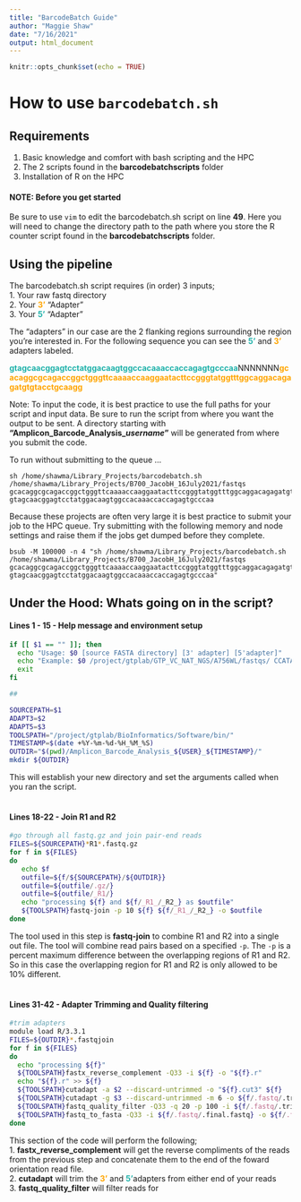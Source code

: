 ```yaml
---
title: "BarcodeBatch Guide"
author: "Maggie Shaw"
date: "7/16/2021"
output: html_document
---
```


```r
knitr::opts_chunk$set(echo = TRUE)
```

# How to use `barcodebatch.sh`

## Requirements
1. Basic knowledge and comfort with bash scripting and the HPC
2. The 2 scripts found in the **barcodebatchscripts** folder
3. Installation of R on the HPC
</br>

#### NOTE: Before you get started
Be sure to use `vim` to edit the barcodebatch.sh script on line **49**. Here you will need to change the directory path to the path where you store the R counter script found in the **barcodebatchscripts** folder.

## Using the pipeline
The barcodebatch.sh script requires (in order) 3 inputs; </br>
1. Your raw fastq directory </br>
2. Your <span style="color:orange">**3'**</span> "Adapter" </br>
3. Your  <span style="color:lightseagreen">**5'**</span> "Adapter" </br>

The "adapters" in our case are the 2 flanking regions surrounding the region you're interested in. For the following sequence you can see the <span style="color:lightseagreen">**5'**</span> and <span style="color:orange">**3'**</span> adapters labeled. </br>

<span style="color:lightseagreen">**gtagcaacggagtcctatggacaagtggccacaaaccaccagagtgcccaa**</span>NNNNNNN<span style="color:orange">**gcacaggcgcagaccggctgggttcaaaaccaaggaatacttccgggtatggtttggcaggacagagatgtgtacctgcaagg**</span>

Note: To input the code, it is best practice to use the full paths for your script and input data. Be sure to run the script from where you want the output to be sent. A directory starting with **"Amplicon_Barcode_Analysis_*username*"** will be generated from where you submit the code. 
</br>

To run without submitting to the queue ...
```{}
sh /home/shawma/Library_Projects/barcodebatch.sh /home/shawma/Library_Projects/B700_JacobH_16July2021/fastqs gcacaggcgcagaccggctgggttcaaaaccaaggaatacttccgggtatggtttggcaggacagagatgtgtacctgcaagg gtagcaacggagtcctatggacaagtggccacaaaccaccagagtgcccaa

```


Because these projects are often very large it is best practice to submit your job to the HPC queue. Try submitting with the following memory and node settings and raise them if the jobs get dumped before they complete.
```{}
bsub -M 100000 -n 4 "sh /home/shawma/Library_Projects/barcodebatch.sh /home/shawma/Library_Projects/B700_JacobH_16July2021/fastqs gcacaggcgcagaccggctgggttcaaaaccaaggaatacttccgggtatggtttggcaggacagagatgtgtacctgcaagg gtagcaacggagtcctatggacaagtggccacaaaccaccagagtgcccaa"

```


## Under the Hood: Whats going on in the script?

#### **Lines 1 - 15** - Help message and environment setup
```bash
if [[ $1 == "" ]]; then
  echo "Usage: $0 [source FASTA directory] [3' adapter] [5'adapter]"
  echo "Example: $0 /project/gtplab/GTP_VC_NAT_NGS/A756WL/fastqs/ CCATAGCCTTATCCGGCAGGTGACATTCTCATTCTCACGCGACGAGAGCC GGCGAACAGCGGACACCGATATGAACCTGCCTGCGAAGTGTCGTCTATGGATGTACAAGTAA"
  exit
fi

##

SOURCEPATH=$1
ADAPT3=$2
ADAPT5=$3
TOOLSPATH="/project/gtplab/BioInformatics/Software/bin/"
TIMESTAMP=$(date +%Y-%m-%d-%H_%M_%S)
OUTDIR="$(pwd)/Amplicon_Barcode_Analysis_${USER}_${TIMESTAMP}/"
mkdir ${OUTDIR}
```
This will establish your new directory and set the arguments called when you ran the script.
</br>
</br>


#### **Lines 18-22** - Join R1 and R2 
```bash
#go through all fastq.gz and join pair-end reads
FILES=${SOURCEPATH}*R1*.fastq.gz
for f in ${FILES}
do
   echo $f
   outfile=${f/${SOURCEPATH}/${OUTDIR}}
   outfile=${outfile/.gz/}
   outfile=${outfile/_R1/}
   echo "processing ${f} and ${f/_R1_/_R2_} as $outfile"
   ${TOOLSPATH}fastq-join -p 10 ${f} ${f/_R1_/_R2_} -o $outfile
done

```

The tool used in this step is **fastq-join** to combine R1 and R2 into a single out file. The tool will combine read pairs based on a specified `-p`. The `-p` is a percent maximum difference between the overlapping regions of R1 and R2. So in this case the overlapping region for R1 and R2 is only allowed to be 10% different. 
</br>
</br>


#### **Lines 31-42** - Adapter Trimming and Quality filtering
```bash
#trim adapters
module load R/3.3.1
FILES=${OUTDIR}*.fastqjoin
for f in ${FILES}
do
  echo "processing ${f}"
  ${TOOLSPATH}fastx_reverse_complement -Q33 -i ${f} -o "${f}.r"
  echo "${f}.r" >> ${f}
  ${TOOLSPATH}cutadapt -a $2 --discard-untrimmed -o "${f}.cut3" ${f}
  ${TOOLSPATH}cutadapt -g $3 --discard-untrimmed -m 6 -o ${f/.fastq/.trimmed.fastq} "${f}.cut3"
  ${TOOLSPATH}fastq_quality_filter -Q33 -q 20 -p 100 -i ${f/.fastq/.trimmed.fastq} -o ${f/.fastq/.final.fastq}
  ${TOOLSPATH}fastq_to_fasta -Q33 -i ${f/.fastq/.final.fastq} -o ${f/.fastqjoin/.final.fasta}
done
```

This section of the code will perform the following;</br>
1. **fastx_reverse_complement** will get the reverse compliments of the reads from the previous step and concatenate them to the end of the foward orientation read file.</br> 
2. **cutadapt** will trim the <span style="color:orange">**3'**</span> and <span style="color:lightseagreen">**5'**</span>adapters from either end of your reads</br>
3. **fastq_quality_filter** will filter reads for 
